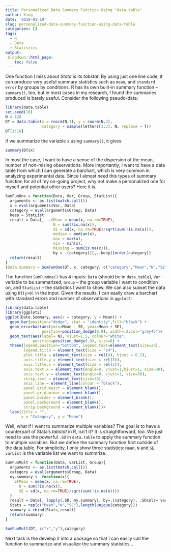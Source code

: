 ```yaml
---
title: Personalized Data Summary Function Using "data.table"
author: Xing
date: '2018-01-19'
slug: personalized-data-summary-function-using-data-table
categories: []
tags:
  - R
  - Data
  - Statistics
output:
 blogdown::html_page:
    toc: false  
---
```


One function I miss about *Stata* is its *tabstat*. By using just one line code, it can produce very useful summary statistics such as `mean`, and `standard error` by groups by conditions. R has its own built-in summary function -- `summary()`, too, but in most cases in my research, I found the summaries produced is barely useful. Consider the following pseudo-data:

```r
library(data.table)
set.seed(10)
N = 120
DT = data.table(x = rnorm(N,1), y = rnorm(N,2),
                category = sample(letters[1:3], N, replace = T))
DT[1:10]
```

If we summarize the variable `x` using `summary()`, it gives:

```r
summary(DT$x)
```

In most the case, I want to have a sense of the dispersion of the mean, number of non-mising observations. More importantly, I want to have a data table from which I can generate a barchart, which is very common in analyzing experimental data. Since I almost need this types of summary function for all of my on-going project, why not make a personalized one for myself and potential other users? Here it is. 

```r
SumFunOne = function(Data, Var, Group, StatList){
  arguments <- as.list(match.call())
  x = eval(arguments$Var, Data)
  category = eval(arguments$Group, Data)
  keep = StatList
  result = Data[,  .(Mean = mean(x, na.rm=TRUE), 
                     N = sum(!is.na(x)), 
                     SE = sd(x, na.rm=TRUE)/sqrt(sum(!is.na(x))),
                     median = median(x),
                     max = max(x),
                     min = min(x),
                     Missing = sum(is.na(x))),
                     by = .(category)][,..keep][order(category)]
  return(result)
}
(Data.Summary = SumFunOne(DT, x, category, c("category","Mean","N","SE")))
```

The function `SumFunOne()` has 4 inputs: `Data` (should be in `data.table`), `Var` -- variable to be summarized, `Group` -- the group variable I want to condition on, and `StatList` -- the statistics I want to show. We can also subset the data using `DT[y>0]` in the input. Given the results, I can easily draw a barchart with standard errors and number of observations in `ggplot2`:


```r
library(data.table)
library(ggplot2)
ggplot(Data.Summary, aes(x = category, y = Mean)) +
  geom_bar(position="dodge", stat = "identity",fill="black") +
  geom_errorbar(aes(ymin=Mean - SE, ymax=Mean + SE), 
                position=position_dodge(0.9), width=.2,col="grey45")+
  geom_text(aes(label= N), vjust=1.5, colour="white",
            position=position_dodge(.9), size=8) +
  theme(legend.position="bottom", legend.text=element_text(size=24), 
        legend.title = element_text(size = "24"), 
        plot.title = element_text(size = rel(4), hjust = 0.5),
        axis.title.y = element_text(size = rel(3)), 
        axis.title.x = element_text(size = rel(3)),
        axis.text.x = element_text(angle=0, vjust=1,hjust=1, size=30), 
        axis.text.y = element_text(angle=0, vjust=1, size=30),
        strip.text = element_text(size=30),
        axis.line = element_line(colour = "black"),
        panel.grid.major = element_blank(),
        panel.grid.minor = element_blank(),
        panel.border = element_blank(),
        panel.background = element_blank(),
        strip.background = element_blank())+ 
  labs(title = "", 
       x = "Category", y = "Mean") 
```

Well, what if I want to summarize multiple variables? The goal is to have a counterpart of Stata's *tabstat* in R, isn't it? It is straightforward, too. We just need to use the powerful `.SD` in `data.table` to apply the summary function to multiple variables. But we define the summary function first outside of the data.table. For simplicity, I only show three statistics: `Mean`, `N` and `SE`. `varList` is the variable list we want to summrize.

```r

SumFunMult = function(Data, varList, Group){
  arguments <- as.list(match.call())
  category = eval(arguments$Group, Data)
  my.summary <- function(x){
    c(Mean = mean(x, na.rm=TRUE), 
      N = sum(!is.na(x)), 
      SE = sd(x, na.rm=TRUE)/sqrt(sum(!is.na(x))))
  }
  result = Data[, lapply(.SD, my.summary), by=.(category), .SDcols= varList]
  Stats = rep(c("Mean","N","SE"),length(unique(category)))
  summary = cbind(Stats,result)
  return(summary)
}

SumFunMult(DT, c("x","y"),category)

```

Next task is the develop it into a package so that I can easily call the function to summarize and visualize the summary statistics...

